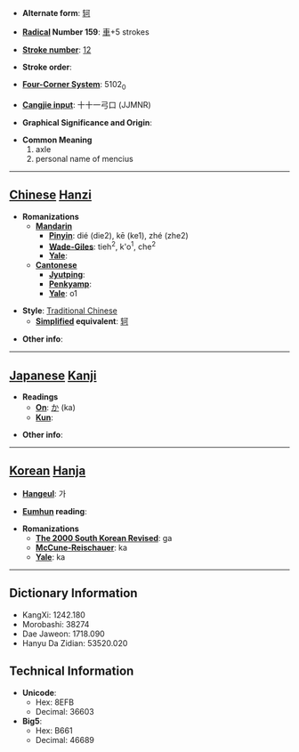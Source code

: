 * '''Alternate form''': [[轲]]

* '''[[Wiktionary:Chinese radical index| Radical]] Number 159''': [[Wiktionary:Chinese radical index 車|車]]+5 strokes

* '''[[Wiktionary:Chinese total strokes index|Stroke number]]''': [[Wiktionary:Chinese total strokes index 12|12]]

* '''Stroke order''': 

* '''[[Wiktionary:Chinese four corner index|Four-Corner System]]''': 5102<sub>0</sub>

* '''[[Wiktionary:Chinese Cangjie index|Cangjie input]]''': 十十一弓口 (JJMNR)

* '''Graphical Significance and Origin''': 

* '''Common Meaning'''
*#axle
*# personal name of mencius


----

== [[Chinese]] [[Hanzi]] ==

* '''Romanizations'''
** '''[[Mandarin]]'''
*** '''[[Pinyin]]''': dié (die2), kē (ke1), zhé (zhe2)
*** '''[[Wade-Giles]]''': tieh<sup>2</sup>, k'o<sup>1</sup>, che<sup>2</sup>
*** '''[[Yale]]''': 
** '''[[Cantonese]]'''
*** '''[[Jyutping]]''':
*** '''[[Penkyamp]]''': 
*** '''[[Yale]]''': o1

* '''Style''': [[Traditional Chinese]] 
** '''[[Simplified Chinese|Simplified]] equivalent''': [[轲]]

* '''Other info''': 

----

== [[Japanese]] [[Kanji]] ==

* '''Readings'''
** '''[[On]]''': [[か]] (ka)
** '''[[Kun]]''': 

* '''Other info''':  

----

== [[Korean]] [[Hanja]] ==

* '''[[Hangeul]]''': 가

* '''[[Eumhun]] reading''': 

* '''Romanizations'''
** '''[[The 2000 South Korean Revised Romanization|The 2000 South Korean Revised]]''': ga
** '''[[McCune-Reischauer]]''': ka
** '''[[Yale]]''': ka

----

== Dictionary Information ==

* KangXi: 1242.180
* Morobashi: 38274
* Dae Jaweon: 1718.090
* Hanyu Da Zidian: 53520.020

== Technical Information ==

* '''Unicode''':
** Hex: 8EFB
** Decimal: 36603
* '''Big5''':
** Hex: B661
** Decimal: 46689